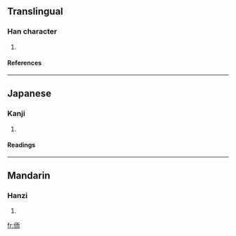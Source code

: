 ==Translingual==
===Han character===
{{Han char|rad=人|as=06|sn=8|four=2122<sub>7</sub>|canj=人一月中 (OMBL)}}
# {{defn|Han|sort=人06}}
====References====
{{Han ref|kx=0102.090|dkj=00598|dj=0216.080|hdz=10146.050|uh=4F95|ud=20373|bh=CBCA|bd=52170}}
----
==Japanese==
===Kanji===
{{ja-kanji|grade=|rs=人06}}
# {{defn|Japanese}} 
====Readings====
{{ja-readings|on=[[じ]] (ji), [[に]] (ni)|kun=}}
----
==Mandarin==
===Hanzi===
{{cmn-hanzi|pin=[[ér]] (er2)|wg=erh<sup>2</sup>}}
# {{defn|Mandarin}}

[[fr:侕]]
